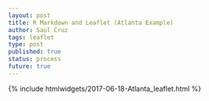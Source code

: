 ```yaml
---
layout: post
title: R Markdown and Leaflet (Atlanta Example)
author: Saul Cruz
tags: leaflet
type: post
published: true
status: process
future: true
---
```



{% include htmlwidgets/2017-06-18-Atlanta_leaflet.html %}